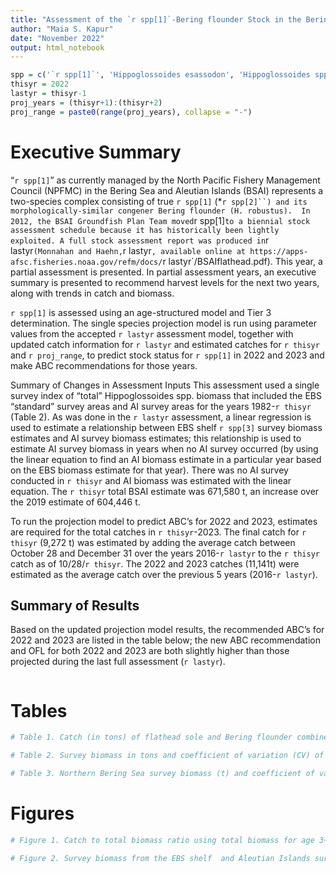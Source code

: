 ```yaml
---
title: "Assessment of the `r spp[1]`-Bering flounder Stock in the Bering Sea and Aleutian Islands"
author: "Maia S. Kapur"
date: "November 2022"
output: html_notebook
---
```


```r
spp = c('`r spp[1]`', 'Hippoglossoides esassodon', 'Hippoglossoides spp.')
thisyr = 2022
lastyr = thisyr-1
proj_years = (thisyr+1):(thisyr+2)
proj_range = paste0(range(proj_years), collapse = "-")
```


# Executive Summary
"`r spp[1]`" as currently managed by the North Pacific Fishery Management Council (NPFMC) in the 
Bering Sea and Aleutian Islands (BSAI) represents a two-species complex consisting of true `r spp[1]` 
(*`r spp[2]``) and its morphologically-similar congener Bering flounder (H. robustus). 
In 2012, the BSAI Groundfish Plan Team moved `r spp[1]` to a biennial stock assessment schedule because it has historically been lightly exploited. A full stock assessment report was produced in `r lastyr` (Monnahan and Haehn, `r lastyr`, available online at https://apps-afsc.fisheries.noaa.gov/refm/docs/`r lastyr`/BSAIflathead.pdf). This year, a partial assessment is presented. In partial assessment years, an executive summary is presented to recommend harvest levels for the next two years, along with trends in catch and biomass. 

`r spp[1]` is assessed using an age-structured model and Tier 3 determination. The single species projection model is run using parameter values from the accepted `r lastyr` assessment model, together with updated catch information for `r lastyr` and estimated catches for `r thisyr` and `r proj_range`, to predict stock status for `r spp[1]` in 2022 and 2023 and make ABC recommendations for those years. 

Summary of Changes in Assessment Inputs This assessment used a single survey index of "total" Hippoglossoides spp. biomass that included the EBS “standard” survey areas and AI survey areas for the years 1982-`r thisyr` (Table 2). As was done in the `r lastyr` assessment, a linear regression is used to estimate a relationship between EBS shelf `r spp[3]` survey biomass estimates and AI survey biomass estimates; this relationship is used to estimate AI survey biomass in years when no AI survey occurred (by using the linear equation to find an AI biomass estimate in a particular year based on the EBS biomass estimate for that year). There was no AI survey conducted in `r thisyr` and AI biomass was estimated with the linear equation. The `r thisyr` total BSAI estimate was 671,580 t, an increase over the 2019 estimate of 604,446 t.

To run the projection model to predict ABC’s for 2022 and 2023, estimates are required for the total catches in `r thisyr`-2023. The final catch for `r thisyr` (9,272 t) was estimated by adding the average catch between October 28 and December 31 over the years 2016-`r lastyr` to the `r thisyr` catch as of 10/28/`r thisyr`. The 2022 and 2023 catches (11,141t) were estimated as the average catch over the previous 5 years (2016-`r lastyr`). 

## Summary of Results

Based on the updated projection model results, the recommended ABC’s for 2022 and 2023 are listed in the table below; the new ABC recommendation and OFL for both 2022 and 2023 are both slightly higher than those projected during the last full assessment (`r lastyr`).

```r

```

\newpage

# Tables

```r
# Table 1. Catch (in tons) of flathead sole and Bering flounder combined (Hippoglossoides spp.), flathead sole only, and Bering flounder only in the BSAI as of September 22, 2021. Observer data on species-specific extrapolated weight in each haul was summed over hauls within each year and used to calculate the proportion of the total Hippoglossoides spp. catch that was flathead sole or Bering flounder. Proportions were multiplied by the total Hippoglossoides spp. (flathead sole and Bering flounder combined) catches reported by AKFIN to obtain total catch of flathead sole separately from that of Bering flounder.
```

```r
# Table 2. Survey biomass in tons and coefficient of variation (CV) of Hippoglossoides spp. combined (flathead sole and Bering flounder) across the entire BSAI; flathead sole only in the Aleutian Islands, Hippoglossoides spp. combined in the Eastern Bering Sea (EBS) shelf survey, flathead sole only in EBS shelf survey, and Bering flounder only in the EBS shelf survey. Slight discrepancies in totals may occur due to rounding. Bolded years are not included in base model.
```


```r
# Table 3. Northern Bering Sea survey biomass (t) and coefficient of variation (CV) for flathead sole, Bering flounder, and the two combined (Hippoglossoides spp.). Data accessed via Oracle database query on 05 October, 2021. These data are not included in the base model and are presented here for reference only.
```

\newpage

# Figures

```r
# Figure 1. Catch to total biomass ratio using total biomass for age 3+ individuals for flathead sole in the Bering Sea and Aleutian Islands. Dotted grey lines represent observed catches for 2020 and projected catches for 2021-2023.
```

```r
# Figure 2. Survey biomass from the EBS shelf  and Aleutian Islands surveys for station depths less than or equal to 200 meters. A linear regression is used to estimate a relationship between EBS shelf Hippoglossoides spp. survey biomass estimates and AI survey biomass estimates; this relationship is used to estimate AI survey biomass in years when no AI survey occurred (by using the linear equation to find an AI biomass estimate in a particular year based on the EBS biomass estimate for that year). Grey shading indicates ± 1 standard error. The blue point was the observed survey biomass in 2021, which is not included in the base assessment model. 
```